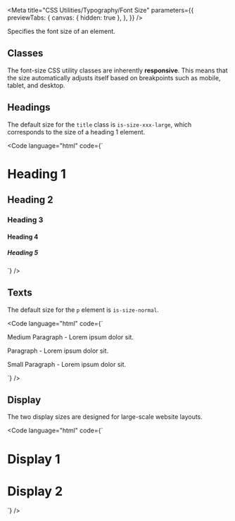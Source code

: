 
<Meta
  title="CSS Utilities/Typography/Font Size"
  parameters={{
    previewTabs: {
      canvas: { hidden: true },
    },
  }}
/>

<Banner label="Font Size" section="CSS Utilities" color="green" />

<Lead>Specifies the font size of an element.</Lead>

## Classes

The font-size CSS utility classes are inherently **responsive**. This means that the size automatically adjusts itself based on breakpoints such as mobile, tablet, and desktop.

<CssTypographySize />

## Headings

The default size for the `title` class is `is-size-xxx-large`, which corresponds to the size of a heading 1 element.

<Code language="html" code={`
<h1 class="title">Heading 1</h1>
<h2 class="title is-size-xx-large">Heading 2</h2>
<h3 class="title is-size-x-large">Heading 3</h3>
<h4 class="title is-size-large">Heading 4</h4>
<h5 class="title is-size-normal">Heading 5</h5>
`} />

## Texts

The default size for the `p` element is `is-size-normal`.

<Code language="html" code={`
<p class="is-size-medium">Medium Paragraph - Lorem ipsum dolor sit.</p>
<p>Paragraph - Lorem ipsum dolor sit.</p>
<p class="is-size-small">Small Paragraph - Lorem ipsum dolor sit.</p>
`} />

## Display

The two display sizes are designed for large-scale website layouts.

<Code language="html" code={`
<h1 class="title is-size-xxxxx-large">Display 1</h1>
<h1 class="subtitle is-size-xxxx-large">Display 2</h1>
`} />



